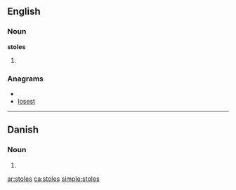 ==English==

===Noun===
'''stoles'''

# {{plural of|[[stole]]}}

===Anagrams===
* {{alphagram|elosst}}
* [[losest#English|losest]]

----

==Danish==

===Noun===
{{infl|da|noun form|g=c}}

# {{form of|genitive plural indefinite|stol|lang=Danish}}

[[ar:stoles]]
[[ca:stoles]]
[[simple:stoles]]